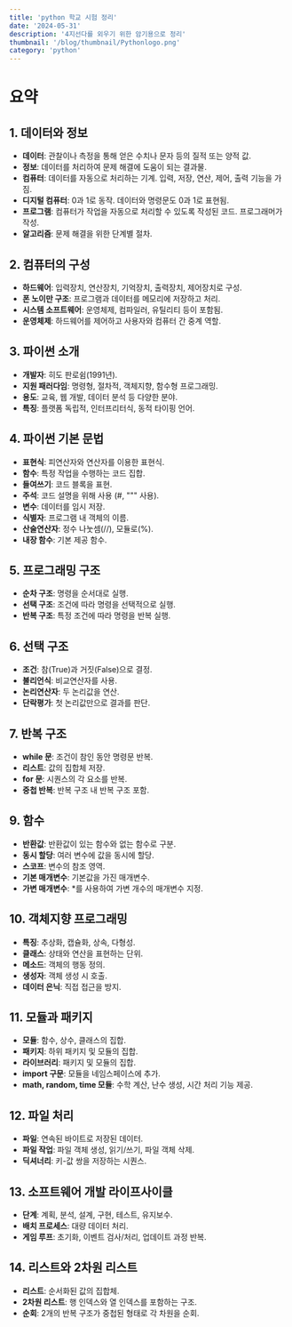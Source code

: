 ```yaml
---
title: 'python 학교 시험 정리'
date: '2024-05-31'
description: '4지선다를 외우기 위한 암기용으로 정리'
thumbnail: '/blog/thumbnail/Pythonlogo.png'
category: 'python'
---
```


# 요약

## 1. 데이터와 정보

- **데이터**: 관찰이나 측정을 통해 얻은 수치나 문자 등의 질적 또는 양적 값.
- **정보**: 데이터를 처리하여 문제 해결에 도움이 되는 결과물.
- **컴퓨터**: 데이터를 자동으로 처리하는 기계. 입력, 저장, 연산, 제어, 출력 기능을 가짐.
- **디지털 컴퓨터**: 0과 1로 동작. 데이터와 명령문도 0과 1로 표현됨.
- **프로그램**: 컴퓨터가 작업을 자동으로 처리할 수 있도록 작성된 코드. 프로그래머가 작성.
- **알고리즘**: 문제 해결을 위한 단계별 절차.

## 2. 컴퓨터의 구성

- **하드웨어**: 입력장치, 연산장치, 기억장치, 출력장치, 제어장치로 구성.
- **폰 노이만 구조**: 프로그램과 데이터를 메모리에 저장하고 처리.
- **시스템 소프트웨어**: 운영체제, 컴파일러, 유틸리티 등이 포함됨.
- **운영체제**: 하드웨어를 제어하고 사용자와 컴퓨터 간 중계 역할.

## 3. 파이썬 소개

- **개발자**: 히도 판로쉼(1991년).
- **지원 패러다임**: 명령형, 절차적, 객체지향, 함수형 프로그래밍.
- **용도**: 교육, 웹 개발, 데이터 분석 등 다양한 분야.
- **특징**: 플랫폼 독립적, 인터프리터식, 동적 타이핑 언어.

## 4. 파이썬 기본 문법

- **표현식**: 피연산자와 연산자를 이용한 표현식.
- **함수**: 특정 작업을 수행하는 코드 집합.
- **들여쓰기**: 코드 블록을 표현.
- **주석**: 코드 설명을 위해 사용 (#, """ 사용).
- **변수**: 데이터를 임시 저장.
- **식별자**: 프로그램 내 객체의 이름.
- **산술연산자**: 정수 나눗셈(//), 모듈로(%).
- **내장 함수**: 기본 제공 함수.

## 5. 프로그래밍 구조

- **순차 구조**: 명령을 순서대로 실행.
- **선택 구조**: 조건에 따라 명령을 선택적으로 실행.
- **반복 구조**: 특정 조건에 따라 명령을 반복 실행.

## 6. 선택 구조

- **조건**: 참(True)과 거짓(False)으로 결정.
- **불리언식**: 비교연산자를 사용.
- **논리연산자**: 두 논리값을 연산.
- **단락평가**: 첫 논리값만으로 결과를 판단.

## 7. 반복 구조

- **while 문**: 조건이 참인 동안 명령문 반복.
- **리스트**: 값의 집합체 저장.
- **for 문**: 시퀀스의 각 요소를 반복.
- **중첩 반복**: 반복 구조 내 반복 구조 포함.

## 9. 함수

- **반환값**: 반환값이 있는 함수와 없는 함수로 구분.
- **동시 할당**: 여러 변수에 값을 동시에 할당.
- **스코프**: 변수의 참조 영역.
- **기본 매개변수**: 기본값을 가진 매개변수.
- **가변 매개변수**: \*를 사용하여 가변 개수의 매개변수 지정.

## 10. 객체지향 프로그래밍

- **특징**: 추상화, 캡슐화, 상속, 다형성.
- **클래스**: 상태와 연산을 표현하는 단위.
- **메소드**: 객체의 행동 정의.
- **생성자**: 객체 생성 시 호출.
- **데이터 은닉**: 직접 접근을 방지.

## 11. 모듈과 패키지

- **모듈**: 함수, 상수, 클래스의 집합.
- **패키지**: 하위 패키지 및 모듈의 집합.
- **라이브러리**: 패키지 및 모듈의 집합.
- **import 구문**: 모듈을 네임스페이스에 추가.
- **math, random, time 모듈**: 수학 계산, 난수 생성, 시간 처리 기능 제공.

## 12. 파일 처리

- **파일**: 연속된 바이트로 저장된 데이터.
- **파일 작업**: 파일 객체 생성, 읽기/쓰기, 파일 객체 삭제.
- **딕셔너리**: 키-값 쌍을 저장하는 시퀀스.

## 13. 소프트웨어 개발 라이프사이클

- **단계**: 계획, 분석, 설계, 구현, 테스트, 유지보수.
- **배치 프로세스**: 대량 데이터 처리.
- **게임 루프**: 초기화, 이벤트 검사/처리, 업데이트 과정 반복.

## 14. 리스트와 2차원 리스트

- **리스트**: 순서화된 값의 집합체.
- **2차원 리스트**: 행 인덱스와 열 인덱스를 포함하는 구조.
- **순회**: 2개의 반복 구조가 중첩된 형태로 각 차원을 순회.
